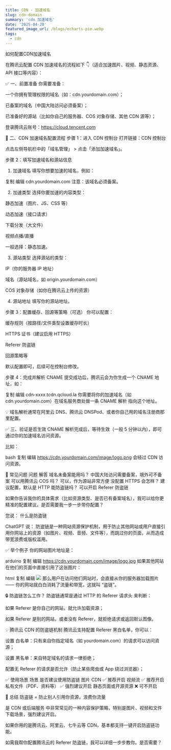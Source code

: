 ```yaml
---
title: CDN - 加速域名
slug: cdn-domain
summary: 'cdn 加速域名'
date: '2025-04-20'
featured_image_url: /blogs/echarts-pie.webp
tags:
  - cdn
---
```


如何配置CDN加速域名

在腾讯云配置 CDN 加速域名的流程如下 👇（适合加速图片、视频、静态资源、API 接口等内容）：

✅ 一、前置准备
你需要准备：

一个你拥有管理权限的域名（如：cdn.yourdomain.com）；

已备案的域名（中国大陆访问必须备案）；

已准备好的源站（比如你自己的服务器、COS 对象存储、其他 CDN 源等）；

登录腾讯云账号：https://cloud.tencent.com

🚀 二、CDN 加速域名配置流程
步骤 1：进入 CDN 控制台
打开链接：CDN 控制台

点击左侧导航栏中的「域名管理」 > 点击「添加加速域名」。

步骤 2：填写加速域名和源站信息
1. 加速域名
填写你想要加速的域名，例如：

复制
编辑
cdn.yourdomain.com
注意：该域名必须备案。

2. 加速类型
选择你要加速的内容类型：

静态加速（图片、JS、CSS 等）

动态加速（接口请求）

下载分发（大文件）

视频点播/直播

一般选择：静态加速。

3. 源站类型
选择源站的类型：

IP（你的服务器 IP 地址）

域名（源站域名，如 origin.yourdomain.com）

COS 对象存储（如你在腾讯云上传的资源）

4. 源站地址
填写你的源站地址。

步骤 3：配置缓存、回源等策略（可选）
你可以配置：

缓存规则（按路径/文件类型设置缓存时长）

HTTPS 证书（建议启用 HTTPS）

Referer 防盗链

回源策略等

默认配置即可，后续可在控制台修改。

步骤 4：完成并解析 CNAME
提交成功后，腾讯云会为你生成一个 CNAME 地址，如：

复制
编辑
cdn-xxxx.tcdn.qcloud.la
你需要将你的加速域名（如 cdn.yourdomain.com）在域名服务商处做一条 CNAME 解析 指向这个地址。

💡 域名解析通常在阿里云 DNS、腾讯云 DNSPod、或者你自己用的域名注册商那里配置。

✅ 三、验证是否生效
CNAME 解析完成后，等待生效（一般 5 分钟以内），即可通过你的加速域名访问资源。

比如：

bash
复制
编辑
https://cdn.yourdomain.com/image/logo.png
会经过 CDN 访问资源。

📌 常见问题
问题	解答
域名未备案能用吗？	中国大陆访问需要备案，境外可不备案
可以用腾讯云 COS 吗？	可以，作为源站非常方便
没配置 HTTPS 会怎样？	建议配置，默认是 HTTP
能防盗链吗？	可以开启 Referer 防盗链

如果你告诉我你的具体需求（比如资源类型、是否已有备案域名），我可以给你更精准的配置建议。是否需要我一步一步带你配置？







您说：
什么是防盗链


ChatGPT 说：
防盗链是一种网站资源保护机制，用于防止其他网站或用户直接引用你网站上的资源（如图片、视频、音频、文件等），而跳过你的页面，从而造成带宽浪费或版权滥用。

✅ 举个例子
你的网站图片地址是：

arduino
复制
编辑
https://cdn.yourdomain.com/image/logo.jpg
如果其他网站在他们的页面中直接引用了这张图片：

html
复制
编辑
<img src="https://cdn.yourdomain.com/image/logo.jpg" />
那么用户在访问他们网站时，会直接从你的服务器加载图片 ——
你的网站就白白消耗了流量和带宽，这就叫 “盗链”。

🔒 防盗链怎么工作？
防盗链通常是通过 HTTP 的 Referer 请求头 来判断：

如果 Referer 是你自己的网站，就允许加载资源；

如果 Referer 是别的网站，或者没有 Referer，就拒绝请求或返回默认图像。

💡 腾讯云 CDN 的防盗链机制
腾讯云支持配置 Referer 黑白名单，你可以：

设置 白名单：只有来自你指定域名（如 yourdomain.com）的请求可以访问资源；

设置 黑名单：来自特定域名的请求一律拒绝；

配置无 Referer 的请求是否允许（防止某些爬虫或 App 绕过浏览器）；

✅ 使用场景
场景	是否建议使用防盗链
图片 CDN	✅ 推荐开启
视频流	✅ 推荐开启
私有文件（PDF、资料等）	✅ 强烈建议开启
静态页面或开源资源	❌ 可不开启

📌 总结
防盗链 = 防止别人引用你资源，浪费你流量

是 CDN 或后端服务 中非常常见的一种内容保护策略，特别是图片、视频和文件下载场景，强烈建议开启。

如果你用的是腾讯云、阿里云、七牛云等 CDN，基本都支持一键开启防盗链功能。

如需我帮你配置腾讯云的 Referer 防盗链，我可以详细一步步教你。是否需要？